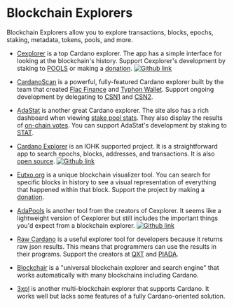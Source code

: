 # Blockchain Explorers

Blockchain Explorers allow you to explore transactions, blocks, epochs, staking, metadata, tokens, pools, and more.

- [Cexplorer](https://cexplorer.io/) is a top Cardano explorer. The app has a simple interface for looking at the blockchain's history. Support Cexplorer's development by staking to [POOLS](https://cexplorer.io/pool/pool1cduc7ut6grhqyavrmm3gzcdf4qfdsjk7vdwcxy9c0r5fyaxh2sqhttps://) or making a [donation](https://cexplorer.io/donate).
  [![Github link](https://img.shields.io/badge/GitHub-100000?style=for-the-badge&logo=github&logoColor=white)](https://github.com/cexplorer/cexplorer.io)

- [CardanoScan](https://cardanoscan.io/) is a powerful, fully-featured Cardano explorer built by the team that created [Flac Finance](https://twitter.com/FlacFinance) and [Typhon Wallet](https://twitter.com/TyphonWallet). Support ongoing development by delegating to [CSN1](https://cexplorer.io/pool/pool10hex9l4wjgqarvhr94xgyh9frv5lhtajhrj4dah0kl65jtws30khttps://) and [CSN2](https://cexplorer.io/pool/pool1mfgqn8n658vjdcvg3xgtr3qyet64fht0dzsukqeznxw36z8g2k6https://).

- [AdaStat](https://adastat.net/) is another great Cardano explorer. The site also has a rich dashboard when viewing [stake pool stats](https://adastat.net/pools). They also display the results of [on-chain votes](https://adastat.net/polls). You can support AdaStat's development by staking to [STAT](https://adastat.net/pools/77b0a93c26ac65be36e9a9f220f9a43cbc57d705fc5d8f1de5fdeea1).

- [Cardano Explorer](https://explorer.cardano.org/) is an IOHK supported project. It is a straightforward app to search epochs, blocks, addresses, and transactions. It is also [open source](https://github.com/input-output-hk/cardano-explorer-app).
  [![Github link](https://img.shields.io/badge/GitHub-100000?style=for-the-badge&logo=github&logoColor=white)](https://github.com/input-output-hk/cardano-explorer-app)

- [Eutxo.org](https://eutxo.org/) is a unique blockchain visualizer tool. You can search for specific blocks in history to see a visual representation of everything that happened within that block. Support the project by making a [donation](https://eutxo.org/contact).

- [AdaPools](https://adapools.org/) is another tool from the creators of Cexplorer. It seems like a lightweight version of Cexplorer but still includes the important things you'd expect from a blockchain explorer.
  [![Github link](https://img.shields.io/badge/GitHub-100000?style=for-the-badge&logo=github&logoColor=white)](https://github.com/cardanians/adapools.org)

- [Raw Cardano](https://rawcardano.app/) is a useful explorer tool for developers because it returns raw json results. This means that programmers can use the results in their programs. Support the creators at [QXT](https://twitter.com/quixotepool) and [PIADA](https://twitter.com/Piada_stakePool).

- [Blockchair](https://blockchair.com/cardano) is a "universal blockchain explorer and search engine" that works automatically with many blockchains including Cardano.

- [3xpl](https://3xpl.com/cardano) is another multi-blockchain explorer that supports Cardano. It works well but lacks some features of a fully Cardano-oriented solution.
